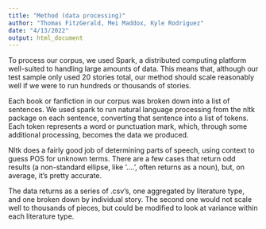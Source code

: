 ---
title: "Method (data processing)"
author: "Thomas FitzGerald, Mei Maddox, Kyle Rodriguez"
date: "4/13/2022"
output: html_document
---

To process our corpus, we used Spark, a distributed computing platform well-suited to handling large amounts of data.  This means that, although our test sample only used 20 stories total, our method should scale reasonably well if we were to run hundreds or thousands of stories.

Each book or fanfiction in our corpus was broken down into a list of sentences.  We used spark to run natural language processing
from the nltk package on each sentence, converting that sentence into a list of tokens.  Each token represents a word or punctuation mark, which, through some additional processing, becomes the data we produced.  

Nltk does a fairly good job of determining parts of speech, using context to guess POS for unknown terms.  There are a few cases that return odd results (a non-standard ellipse, like '....', often returns as a noun), but, on average, it's pretty accurate.

The data returns as a series of .csv's, one aggregated by literature type, and one broken down by individual story.  The second one would not scale well to thousands of pieces, but could be modified to look at variance within each literature type.